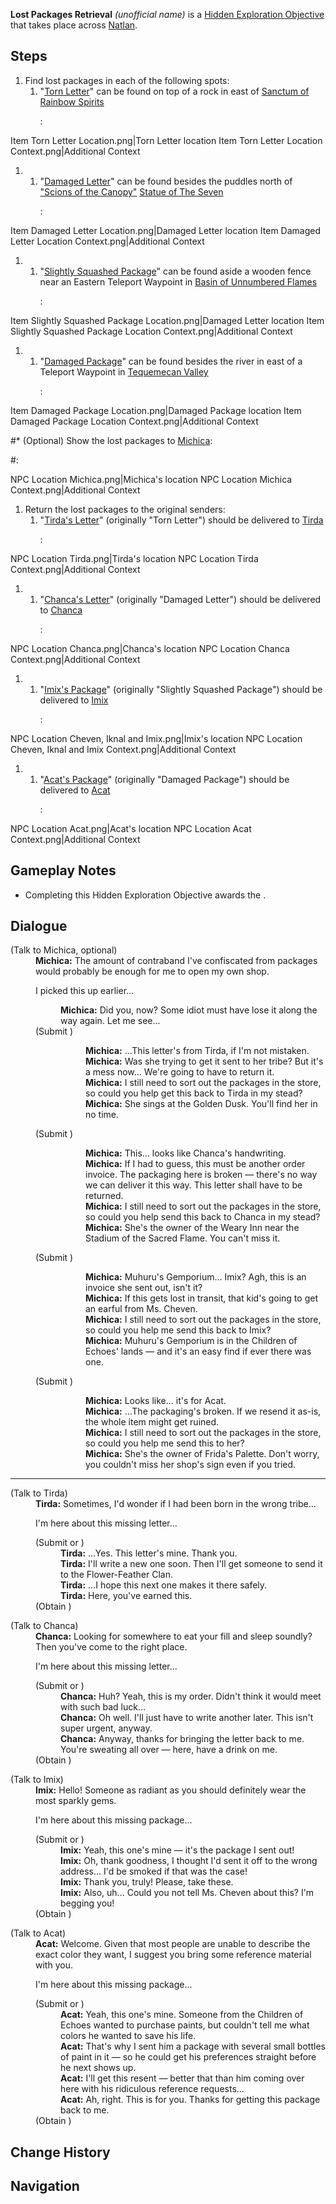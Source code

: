 {{Hidden Exploration Objectives Infobox
|id         = 
|image      = 
|type       = Quest-Like
|req        = 
|unlocks    = 
|region     = Natlan
|area       = Tequemecan Valley;"Scions of the Canopy";Toyac Springs;Basin of Unnumbered Flames
|loc        = [["Scions of the Canopy"]]<br>[[Basin of Unnumbered Flames]]<br>[[Tequemecan Valley]]<br>[[Toyac Springs]]
|characters = Michica; Acat; Imix; Chanca; Tirda; Traveler
}}
'''Lost Packages Retrieval''' ''(unofficial name)'' is a [[Hidden Exploration Objective]] that takes place across [[Natlan]].

==Steps==
# Find lost packages in each of the following spots:
## "[[Torn Letter]]" can be found on top of a rock in east of [[Sanctum of Rainbow Spirits]]
##: <gallery>
Item Torn Letter Location.png|Torn Letter location
Item Torn Letter Location Context.png|Additional Context
</gallery>
## "[[Damaged Letter]]" can be found besides the puddles north of [["Scions of the Canopy"]] [[Statue of The Seven]]
##: <gallery>
Item Damaged Letter Location.png|Damaged Letter location
Item Damaged Letter Location Context.png|Additional Context
</gallery>
## "[[Slightly Squashed Package]]" can be found aside a wooden fence near an Eastern Teleport Waypoint in [[Basin of Unnumbered Flames]]
##: <gallery>
Item Slightly Squashed Package Location.png|Damaged Letter location
Item Slightly Squashed Package Location Context.png|Additional Context
</gallery>
## "[[Damaged Package]]" can be found besides the river in east of a Teleport Waypoint in [[Tequemecan Valley]]
##: <gallery>
Item Damaged Package Location.png|Damaged Package location
Item Damaged Package Location Context.png|Additional Context
</gallery>
#* (Optional) Show the lost packages to [[Michica]]:
#: <gallery>
NPC Location Michica.png|Michica's location
NPC Location Michica Context.png|Additional Context
</gallery>
# Return the lost packages to the original senders:
## "[[Tirda's Letter]]" (originally "Torn Letter") should be delivered to [[Tirda]]
##: <gallery>
NPC Location Tirda.png|Tirda's location
NPC Location Tirda Context.png|Additional Context
</gallery>
## "[[Chanca's Letter]]" (originally "Damaged Letter") should be delivered to [[Chanca]]
##: <gallery> 
NPC Location Chanca.png|Chanca's location
NPC Location Chanca Context.png|Additional Context
</gallery>
## "[[Imix's Package]]" (originally "Slightly Squashed Package") should be delivered to [[Imix]]
##: <gallery> 
NPC Location Cheven, Iknal and Imix.png|Imix's location
NPC Location Cheven, Iknal and Imix Context.png|Additional Context
</gallery>
## "[[Acat's Package]]" (originally "Damaged Package") should be delivered to [[Acat]]
##: <gallery> 
NPC Location Acat.png|Acat's location
NPC Location Acat Context.png|Additional Context
</gallery>

==Gameplay Notes==
* Completing this Hidden Exploration Objective awards the {{Achievement|The Packages Returned}}.

==Dialogue==
{{Dialogue Start}}
;(Talk to Michica, optional)
:'''Michica:''' The amount of contraband I've confiscated from packages would probably be enough for me to open my own shop.
:{{DIcon|Quest}} I picked this up earlier...
::'''Michica:''' Did you, now? Some idiot must have lose {{sic}} it along the way again. Let me see...
:;(Submit {{Item|Torn Letter}})
:::'''Michica:''' ...This letter's from Tirda, if I'm not mistaken.
:::'''Michica:''' Was she trying to get it sent to her tribe? But it's a mess now... We're going to have to return it.
:::'''Michica:''' I still need to sort out the packages in the store, so could you help get this back to Tirda in my stead?
:::'''Michica:''' She sings at the Golden Dusk. You'll find her in no time.
::;(Obtain {{Item|Tirda's Letter}})
:;(Submit {{Item|Damaged Letter}})
:::'''Michica:''' This... looks like Chanca's handwriting.
:::'''Michica:''' If I had to guess, this must be another order invoice. The packaging here is broken &mdash; there's no way we can deliver it this way. This letter shall have to be returned.
:::'''Michica:''' I still need to sort out the packages in the store, so could you help send this back to Chanca in my stead?
:::'''Michica:''' She's the owner of the Weary Inn near the Stadium of the Sacred Flame. You can't miss it.
::;(Obtain {{Item|Chanca's Letter}})
:;(Submit {{Item|Slightly Squashed Package}})
:::'''Michica:''' Muhuru's Gemporium... Imix? Agh, this is an invoice she sent out, isn't it?
:::'''Michica:''' If this gets lost in transit, that kid's going to get an earful from Ms. Cheven.
:::'''Michica:''' I still need to sort out the packages in the store, so could you help me send this back to Imix?
:::'''Michica:''' Muhuru's Gemporium is in the Children of Echoes' lands &mdash; and it's an easy find if ever there was one.
::;(Obtain {{Item|Imix's Package}})
:;(Submit {{Item|Damaged Package}})
:::'''Michica:''' Looks like... it's for Acat.
:::'''Michica:''' ...The packaging's broken. If we resend it as-is, the whole item might get ruined.
:::'''Michica:''' I still need to sort out the packages in the store, so could you help me send this to her?
:::'''Michica:''' She's the owner of Frida's Palette. Don't worry, you couldn't miss her shop's sign even if you tried.
::;(Obtain {{Item|Acat's Package}})
----
;(Talk to Tirda)
:'''Tirda:''' Sometimes, I'd wonder if I had been born in the wrong tribe...
:{{DIcon|Quest}} I'm here about this missing letter...
:;(Submit {{Item|Torn Letter}} or {{Item|Tirda's Letter}})
::'''Tirda:''' ...Yes. This letter's mine. Thank you.
::'''Tirda:''' I'll write a new one soon. Then I'll get someone to send it to the Flower-Feather Clan.
::'''Tirda:''' ...I hope this next one makes it there safely.
::'''Tirda:''' Here, you've earned this.
:;(Obtain {{Item|Embercore Flower|20|x=3}})

;(Talk to Chanca)
:'''Chanca:''' Looking for somewhere to eat your fill and sleep soundly? Then you've come to the right place.
:{{DIcon|Quest}} I'm here about this missing letter...
:;(Submit {{Item|Damaged Letter}} or {{Item|Chanca's Letter}})
::'''Chanca:''' Huh? Yeah, this is my order. Didn't think it would meet with such bad luck...
::'''Chanca:''' Oh well. I'll just have to write another later. This isn't super urgent, anyway.
::'''Chanca:''' Anyway, thanks for bringing the letter back to me. You're sweating all over &mdash; here, have a drink on me.
:;(Obtain {{Item|Milk|20|x=2}})

;(Talk to Imix)
:'''Imix:''' Hello! Someone as radiant as you should definitely wear the most sparkly gems.
:{{DIcon|Quest}} I'm here about this missing package...
:;(Submit {{Item|Slightly Squashed Package}} or {{Item|Imix's Package}})
::'''Imix:''' Yeah, this one's mine &mdash; it's the package I sent out!
::'''Imix:''' Oh, thank goodness, I thought I'd sent it off to the wrong address... I'd be smoked if that was the case!
::'''Imix:''' Thank you, truly! Please, take these.
::'''Imix:''' Also, uh... Could you not tell Ms. Cheven about this? I'm begging you!
:;(Obtain {{Item|Iron Chunk|20|x=3}})

;(Talk to Acat)
:'''Acat:''' Welcome. Given that most people are unable to describe the exact color they want, I suggest you bring some reference material with you.
:{{DIcon|Quest}} I'm here about this missing package...
:;(Submit {{Item|Damaged Package}} or {{Item|Acat's Package}})
::'''Acat:''' Yeah, this one's mine. Someone from the Children of Echoes wanted to purchase paints, but couldn't tell me what colors he wanted to save his life.
::'''Acat:''' That's why I sent him a package with several small bottles of paint in it &mdash; so he could get his preferences straight before he next shows up.
::'''Acat:''' I'll get this resent &mdash; better that than him coming over here with his ridiculous reference requests...
::'''Acat:''' Ah, right. This is for you. Thanks for getting this package back to me.
:;(Obtain {{Item|Candlecap Mushroom|20|x=3}})

{{Dialogue End}}
<!--
==Video Guides==
{{EVT
|video1   = 
|caption1 = 
}}
-->

==Change History==
{{Change History|5.0}}

==Navigation==
{{Hidden Exploration Objective Navbox|Quest-Like}}
